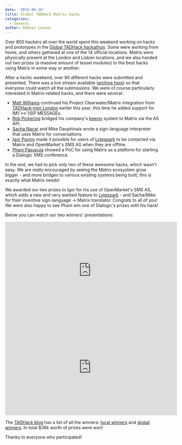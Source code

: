 ```yaml
---
date: '2015-06-16'
title: Global TADHack Matrix hacks
categories:
  - General
author: Oddvar Lovaas
---
```


Over 800 hackers all over the world spent this weekend working on hacks and prototypes in the <a href="http://tadhack.com/2015/">Global TADHack hackathon</a>. Some were working from home, and others gathered at one of the 14 official locations. Matrix were physically present at the London and Lisbon locations, and we also handed out two prizes (a massive amount of tessel modules) to the best hacks using Matrix in some way or another.

After a hectic weekend, over 90 different hacks were submitted and presented. There was a live stream available (<a href="https://www.youtube.com/channel/UCMwLgPrscVTbcIzl4r1WvRg">archive here</a>) so that everyone could watch all the submissions. We were of course particularly interested in Matrix-related hacks, and there were several:
<ul>
	<li><a href="http://twitter.com/maffydub">Matt Williams</a> continued his Project Clearwater/Matrix integration from <a href="http://matrix.org/blog/2015/04/13/tadhack-mini-london-completed/">TADHack-mini London</a> earlier this year; this time he added support for IM{'<->'}SIP MESSAGEs. </li>
	<li><a href="http://twitter.com/RobinJPickering">Rob Pickering</a> bridged his company's <a href="https://www.ipcortex.co.uk/article.rhtm/keevio-382953.html">keevio</a> system to Matrix via the AS API.</li>
	<li><a href="https://twitter.com/SachaNacar">Sacha Nacar</a> and Mike Dauphinais wrote a sign-language interpreter that uses Matrix for conversations.</li>
	<li><a href="https://twitter.com/pavlovigor">Igor Pavlov</a> made it possible for users of <a href="https://www.lytespark.com">Lytespark</a> to be contacted via Matrix and OpenMarket's SMS AS when they are offline.</li>
	<li><a href="https://twitter.com/PhaniPasupula">Phani Pasupula</a> showed a PoC for using Matrix as a platform for starting a Dialogic XMS conference.</li>
</ul>

In the end, we had to pick only two of these awesome hacks, which wasn't easy. We are really encouraged by seeing the Matrix ecosystem grow bigger - and more bridges to various existing systems being built; this is exactly what Matrix needs!

We awarded our two prizes to Igor for his use of OpenMarket's SMS AS, which adds a new and very wanted feature to <a href="https://www.lytespark.com">Lytespark</a> - and Sacha/Mike for their inventive sign-language -> Matrix translator. Congrats to all of you! We were also happy to see Phani win one of Dialogic's prizes with his hack!

Below you can watch our two winners' presentations:

<div class="video-container"><iframe width="560" height="315" src="https://www.youtube.com/embed/chp8K8Wn6v8" frameborder="0" allowfullscreen></iframe></div>

 <div class="video-container"><iframe width="560" height="315" src="https://www.youtube.com/embed/6ybaaMPUVx0" frameborder="0" allowfullscreen></iframe></div>

The <a href="http://blog.tadhack.com/">TADHack blog</a> has a list of all the winners: <a href="http://blog.tadhack.com/2015/06/16/tadhack-location-winner/">local winners</a> and <a href="http://blog.tadhack.com/2015/06/15/tadhack-global-winners/">global winners</a>. In total $36k worth of prizes were won!

Thanks to everyone who participated!
